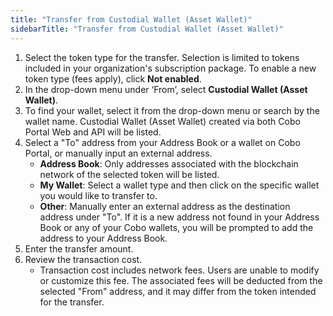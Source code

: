 ```yaml
---
title: "Transfer from Custodial Wallet (Asset Wallet)"
sidebarTitle: "Transfer from Custodial Wallet (Asset Wallet)"
---
```


1. Select the token type for the transfer. Selection is limited to tokens included in your organization's subscription package. To enable a new token type (fees apply), click **Not enabled**.
2. In the drop-down menu under ‘From’, select **Custodial Wallet (Asset Wallet)**.
3. To find your wallet, select it from the drop-down menu or search by the wallet name. Custodial Wallet (Asset Wallet) created via both Cobo Portal Web and API will be listed.
4. Select a  "To" address from your Address Book or a wallet on Cobo Portal, or manually input an external address.
    - **Address Book**: Only addresses associated with the blockchain network of the selected token will be listed.
    - **My Wallet**: Select a wallet type and then click on the specific wallet you would like to transfer to.
    - **Other**: Manually enter an external address as the destination address under "To". If it is a new address not found in your Address Book or any of your Cobo wallets, you will be prompted to add the address to your Address Book.
5. Enter the transfer amount.
6. Review the transaction cost.
    - Transaction cost includes network fees. Users are unable to modify or customize this fee. The associated fees will be deducted from the selected  "From" address, and it may differ from the token intended for the transfer.
